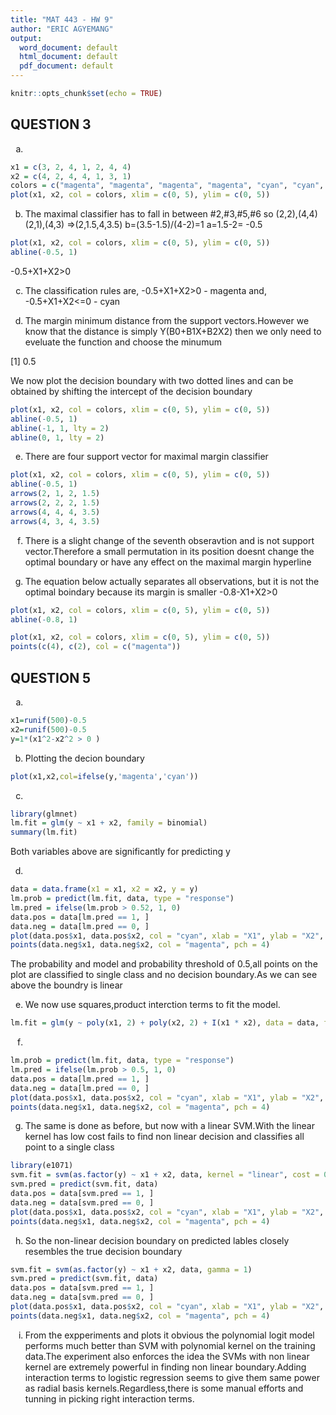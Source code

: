 ```yaml
---
title: "MAT 443 - HW 9"
author: "ERIC AGYEMANG"
output:
  word_document: default
  html_document: default
  pdf_document: default
---
```


```r
knitr::opts_chunk$set(echo = TRUE)
```


## QUESTION 3##
a.
```r
x1 = c(3, 2, 4, 1, 2, 4, 4)
x2 = c(4, 2, 4, 4, 1, 3, 1)
colors = c("magenta", "magenta", "magenta", "magenta", "cyan", "cyan", "cyan")
plot(x1, x2, col = colors, xlim = c(0, 5), ylim = c(0, 5))
```

b. The maximal classifier has to fall in between #2,#3,#5,#6
so (2,2),(4,4)
   (2,1),(4,3)
  =>(2,1.5,4,3.5)
  b=(3.5-1.5)/(4-2)=1
  a=1.5-2= -0.5
```r
plot(x1, x2, col = colors, xlim = c(0, 5), ylim = c(0, 5))
abline(-0.5, 1)
```
-0.5+X1+X2>0

c. The classification rules are,
     -0.5+X1+X2>0 - magenta
and,
     -0.5+X1+X2<=0 - cyan


d. The margin minimum distance from the support vectors.However we know that the distance is simply Y(B0+B1X+B2X2) then we only need to eveluate the function and choose the minumum
  
  [1] 0.5

We now plot the decision boundary with two dotted lines and can be obtained by shifting the intercept of the decision boundary
```r
plot(x1, x2, col = colors, xlim = c(0, 5), ylim = c(0, 5))
abline(-0.5, 1)
abline(-1, 1, lty = 2)
abline(0, 1, lty = 2)
```

e. There are four support vector for maximal margin classifier
```r
plot(x1, x2, col = colors, xlim = c(0, 5), ylim = c(0, 5))
abline(-0.5, 1)
arrows(2, 1, 2, 1.5)
arrows(2, 2, 2, 1.5)
arrows(4, 4, 4, 3.5)
arrows(4, 3, 4, 3.5)
```


f. There is a slight change of the seventh obseravtion and is not support vector.Therefore a small permutation in its position doesnt change the optimal boundary or have any effect on the maximal margin hyperline


g. The equation below actually separates all observations, but it is not the optimal boindary because its margin is smaller
-0.8-X1+X2>0


```r
plot(x1, x2, col = colors, xlim = c(0, 5), ylim = c(0, 5))
abline(-0.8, 1)
```

```r
plot(x1, x2, col = colors, xlim = c(0, 5), ylim = c(0, 5))
points(c(4), c(2), col = c("magenta"))
```

## QUESTION 5##
a.
```r
x1=runif(500)-0.5
x2=runif(500)-0.5
y=1*(x1^2-x2^2 > 0 )
```

b. Plotting the decion boundary
```r
plot(x1,x2,col=ifelse(y,'magenta','cyan'))
```

c.
```r
library(glmnet)
lm.fit = glm(y ~ x1 + x2, family = binomial)
summary(lm.fit)
```
Both variables above are significantly for predicting y


d.
```r
data = data.frame(x1 = x1, x2 = x2, y = y)
lm.prob = predict(lm.fit, data, type = "response")
lm.pred = ifelse(lm.prob > 0.52, 1, 0)
data.pos = data[lm.pred == 1, ]
data.neg = data[lm.pred == 0, ]
plot(data.pos$x1, data.pos$x2, col = "cyan", xlab = "X1", ylab = "X2", pch = "+")
points(data.neg$x1, data.neg$x2, col = "magenta", pch = 4)
```
The probability and model and probability threshold of 0.5,all points on the plot are classified to single class and no decision boundary.As we can see above the boundry is linear


e. We now use squares,product interction terms to fit the model.
```r
lm.fit = glm(y ~ poly(x1, 2) + poly(x2, 2) + I(x1 * x2), data = data, family = binomial)

```


f.
```r
lm.prob = predict(lm.fit, data, type = "response")
lm.pred = ifelse(lm.prob > 0.5, 1, 0)
data.pos = data[lm.pred == 1, ]
data.neg = data[lm.pred == 0, ]
plot(data.pos$x1, data.pos$x2, col = "cyan", xlab = "X1", ylab = "X2", pch = "+")
points(data.neg$x1, data.neg$x2, col = "magenta", pch = 4)
```


g. The same is done as before, but now with a linear SVM.With the linear kernel has low cost fails to find non linear decision and classifies all point to a single class
```r
library(e1071)
svm.fit = svm(as.factor(y) ~ x1 + x2, data, kernel = "linear", cost = 0.1)
svm.pred = predict(svm.fit, data)
data.pos = data[svm.pred == 1, ]
data.neg = data[svm.pred == 0, ]
plot(data.pos$x1, data.pos$x2, col = "cyan", xlab = "X1", ylab = "X2", pch = "+")
points(data.neg$x1, data.neg$x2, col = "magenta", pch = 4)
```


h. So the non-linear decision boundary on predicted lables closely resembles the true decision boundary
```r
svm.fit = svm(as.factor(y) ~ x1 + x2, data, gamma = 1)
svm.pred = predict(svm.fit, data)
data.pos = data[svm.pred == 1, ]
data.neg = data[svm.pred == 0, ]
plot(data.pos$x1, data.pos$x2, col = "cyan", xlab = "X1", ylab = "X2", pch = "+")
points(data.neg$x1, data.neg$x2, col = "magenta", pch = 4)
```


i.
From the expperiments and plots it obvious the polynomial logit model performs much better than SVM with polynomial kernel on the training data.The experiment also enforces the idea the SVMs with non linear kernel are extremely powerful in finding non linear boundary.Adding interaction terms to logistic regression seems to give them same power as radial basis kernels.Regardless,there is some manual efforts and tunning in picking right interaction terms.